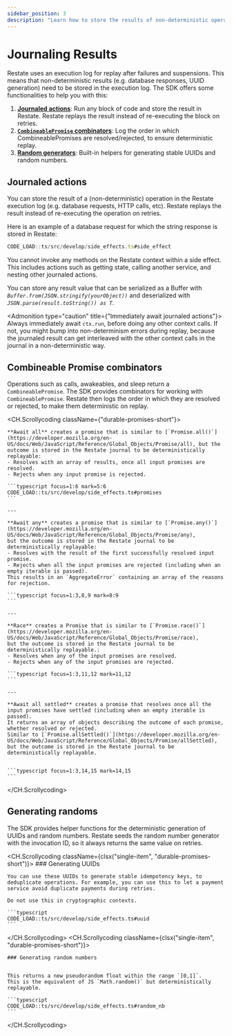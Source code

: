 ```yaml
---
sidebar_position: 3
description: "Learn how to store the results of non-deterministic operations."
---
```



# Journaling Results

Restate uses an execution log for replay after failures and suspensions.
This means that non-deterministic results (e.g. database responses, UUID generation) need to be stored in the execution log.
The SDK offers some functionalities to help you with this:
1. **[Journaled actions](/develop/ts/journaling-results#journaled-actions)**: Run any block of code and store the result in Restate. Restate replays the result instead of re-executing the block on retries.
2. **[`CombineablePromise` combinators](/develop/ts/journaling-results#combineable-promise-combinators)**: Log the order in which CombineablePromises are resolved/rejected, to ensure deterministic replay.
3. **[Random generators](/develop/ts/journaling-results#generating-randoms)**: Built-in helpers for generating stable UUIDs and random numbers.

## Journaled actions
You can store the result of a (non-deterministic) operation in the Restate execution log (e.g. database requests, HTTP calls, etc).
Restate replays the result instead of re-executing the operation on retries.

Here is an example of a database request for which the string response is stored in Restate:
```typescript
CODE_LOAD::ts/src/develop/side_effects.ts#side_effect
```

You cannot invoke any methods on the Restate context within a side effect.
This includes actions such as getting state, calling another service, and nesting other journaled actions.

You can store any result value that can be serialized as a Buffer with _`Buffer.from(JSON.stringify(yourObject))`_ and deserialized with _`JSON.parse(result.toString()) as T`_.

<Admonition type="caution" title={"Immediately await journaled actions"}>
Always immediately await `ctx.run`, before doing any other context calls.
If not, you might bump into non-determinism errors during replay,
because the journaled result can get interleaved with the other context calls in the journal in a non-deterministic way.
</Admonition>


## Combineable Promise combinators
Operations such as calls, awakeables, and sleep return a `CombineablePromise`.
The SDK provides combinators for working with `CombineablePromise`.
Restate then logs the order in which they are resolved or rejected, to make them deterministic on replay.


<CH.Scrollycoding className={"durable-promises-short"}>

    **Await all** creates a promise that is similar to [`Promise.all()`](https://developer.mozilla.org/en-US/docs/Web/JavaScript/Reference/Global_Objects/Promise/all), but the outcome is stored in the Restate journal to be deterministically replayable:
    - Resolves with an array of results, once all input promises are resolved.
    - Rejects when any input promise is rejected.

    ```typescript focus=1:6 mark=5:6
    CODE_LOAD::ts/src/develop/side_effects.ts#promises
    ```

    ---

    **Await any** creates a promise that is similar to [`Promise.any()`](https://developer.mozilla.org/en-US/docs/Web/JavaScript/Reference/Global_Objects/Promise/any),
    but the outcome is stored in the Restate journal to be deterministically replayable:
    - Resolves with the result of the first successfully resolved input promise.
    - Rejects when all the input promises are rejected (including when an empty iterable is passed).
    This results in an `AggregateError` containing an array of the reasons for rejection.

    ```typescript focus=1:3,8,9 mark=8:9
    ```

    ---

    **Race** creates a Promise that is similar to [`Promise.race()`](https://developer.mozilla.org/en-US/docs/Web/JavaScript/Reference/Global_Objects/Promise/race),
    but the outcome is stored in the Restate journal to be deterministically replayable.:
    - Resolves when any of the input promises are resolved.
    - Rejects when any of the input promises are rejected.

    ```typescript focus=1:3,11,12 mark=11,12
    ```

    ---

    **Await all settled** creates a promise that resolves once all the input promises have settled (including when an empty iterable is passed).
    It returns an array of objects describing the outcome of each promise, whether resolved or rejected.
    Similar to [`Promise.allSettled()`](https://developer.mozilla.org/en-US/docs/Web/JavaScript/Reference/Global_Objects/Promise/allSettled),
    but the outcome is stored in the Restate journal to be deterministically replayable.


    ```typescript focus=1:3,14,15 mark=14,15
    ```

</CH.Scrollycoding>

## Generating randoms
The SDK provides helper functions for the deterministic generation of UUIDs and random numbers. Restate seeds the random number generator with the invocation ID, so it always returns the same value on retries.

<CH.Scrollycoding className={clsx("single-item", "durable-promises-short")}>
    ### Generating UUIDs

    You can use these UUIDs to generate stable idempotency keys, to deduplicate operations. For example, you can use this to let a payment service avoid duplicate payments during retries.

    Do not use this in cryptographic contexts.

    ```typescript
    CODE_LOAD::ts/src/develop/side_effects.ts#uuid
    ```

</CH.Scrollycoding>
<CH.Scrollycoding className={clsx("single-item", "durable-promises-short")}>

    ### Generating random numbers


    This returns a new pseudorandom float within the range `[0,1]`.
    This is the equivalent of JS `Math.random()` but deterministically replayable.

    ```typescript
    CODE_LOAD::ts/src/develop/side_effects.ts#random_nb
    ```
</CH.Scrollycoding>
